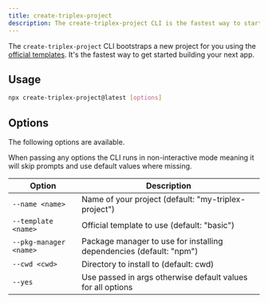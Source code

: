 ```yaml
---
title: create-triplex-project
description: The create-triplex-project CLI is the fastest way to start building your next app.
---
```


The `create-triplex-project` CLI bootstraps a new project for you using the [official templates](/docs/get-started/starting-a-project/create-from-template). It's the fastest way to get started building your next app.

## Usage

```bash filename="Terminal"
npx create-triplex-project@latest [options]
```

## Options

The following options are available.

When passing any options the CLI runs in non-interactive mode meaning it will skip prompts and use default values where missing.

| Option | Description |
| --- | --- |
| `--name <name>` | Name of your project (default: "my-triplex-project") |
| `--template <name>` | Official template to use (default: "basic") |
| `--pkg-manager <name>` | Package manager to use for installing dependencies (default: "npm") |
| `--cwd <cwd>` | Directory to install to (default: cwd) |
| `--yes` | Use passed in args otherwise default values for all options |
